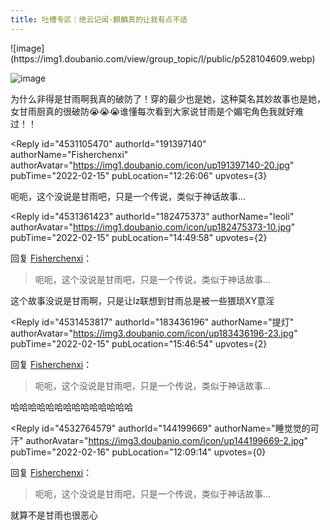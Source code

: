 ```yaml
---
title: 吐槽专区｜绝云记闻·麒麟真的让我有点不适
---
```



<Forum groupName="原神" groupUrl="https://www.douban.com/group/genshin/" archivedAt="2025-05-16T16:47:10.375Z">
  <Post
    id="260084863"
    title="吐槽专区｜绝云记闻·麒麟真的让我有点不适"
    url="https://www.douban.com/group/topic/260084863/?_spm_id=MTk0NTM2Mzcy"
    pubTime="2022-02-16"
    highlightUserId="191397140"
  >
![image](https://img1.doubanio.com/view/group_topic/l/public/p528104609.webp)

![image](https://img2.doubanio.com/view/group_topic/l/public/p528104601.webp)

为什么非得是甘雨啊我真的破防了！穿的最少也是她，这种莫名其妙故事也是她，女甘雨厨真的很破防😭😭😭谁懂每次看到大家说甘雨是个媚宅角色我就好难过！！

<Reply
  id="4531105470"
  authorId="191397140"
  authorName="Fisherchenxi"
  authorAvatar="https://img1.doubanio.com/icon/up191397140-20.jpg"
  pubTime="2022-02-15"
  pubLocation="12:26:06"
  upvotes={3}
>
呃呃，这个没说是甘雨吧，只是一个传说，类似于神话故事...
</Reply>

<Reply
  id="4531361423"
  authorId="182475373"
  authorName="leoli"
  authorAvatar="https://img1.doubanio.com/icon/up182475373-10.jpg"
  pubTime="2022-02-15"
  pubLocation="14:49:58"
  upvotes={2}
>
回复 [Fisherchenxi](https://www.douban.com/people/191397140/)：
 > 呃呃，这个没说是甘雨吧，只是一个传说，类似于神话故事...

这个故事没说是甘雨啊，只是让lz联想到甘雨总是被一些猥琐XY意淫
</Reply>

<Reply
  id="4531453817"
  authorId="183436196"
  authorName="提灯"
  authorAvatar="https://img3.doubanio.com/icon/up183436196-23.jpg"
  pubTime="2022-02-15"
  pubLocation="15:46:54"
  upvotes={2}
>
回复 [Fisherchenxi](https://www.douban.com/people/191397140/)：
 > 呃呃，这个没说是甘雨吧，只是一个传说，类似于神话故事...

哈哈哈哈哈哈哈哈哈哈哈哈哈哈
</Reply>

<Reply
  id="4532764579"
  authorId="144199669"
  authorName="睡觉觉的可汗"
  authorAvatar="https://img3.doubanio.com/icon/up144199669-2.jpg"
  pubTime="2022-02-16"
  pubLocation="12:09:14"
  upvotes={0}
>
回复 [Fisherchenxi](https://www.douban.com/people/191397140/)：
 > 呃呃，这个没说是甘雨吧，只是一个传说，类似于神话故事...

就算不是甘雨也很恶心
</Reply>
  </Post>
</Forum>
